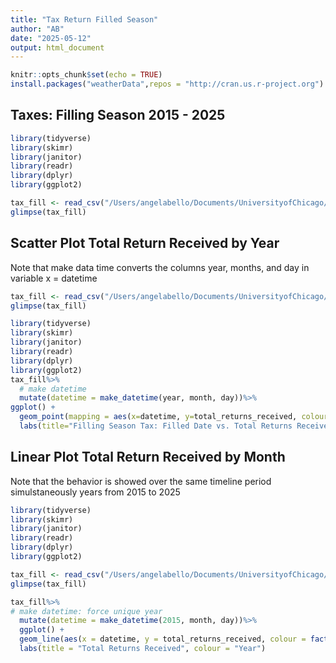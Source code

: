 ```yaml
---
title: "Tax Return Filled Season"
author: "AB"
date: "2025-05-12"
output: html_document
---
```


```r
knitr::opts_chunk$set(echo = TRUE)
install.packages("weatherData",repos = "http://cran.us.r-project.org")
```

## Taxes: Filling Season 2015 - 2025

```r

library(tidyverse)
library(skimr)
library(janitor)
library(readr)
library(dplyr)
library(ggplot2)

tax_fill <- read_csv("/Users/angelabello/Documents/UniversityofChicago/DataStorytelling/DataAnalysis/R/Project_TaxFill/filing-season-statistics-2015-to-2025.csv")
glimpse(tax_fill)
```

## Scatter Plot Total Return Received by Year

Note that make data time converts the columns year, months, and day in variable x = datetime


```r
tax_fill <- read_csv("/Users/angelabello/Documents/UniversityofChicago/DataStorytelling/DataAnalysis/R/Project_TaxFill/filing-season-statistics-2015-to-2025.csv")
glimpse(tax_fill)

library(tidyverse)
library(skimr)
library(janitor)
library(readr)
library(dplyr)
library(ggplot2)
tax_fill%>%
  # make datetime
  mutate(datetime = make_datetime(year, month, day))%>%
ggplot() + 
  geom_point(mapping = aes(x=datetime, y=total_returns_received, colour = year, size=total_returns_received)) + 
  labs(title="Filling Season Tax: Filled Date vs. Total Returns Received ", subtitle="Years 2015-2025", caption="The statistics compare totals as of first Friday of the year compared with the corresponding Friday in the prior year.") 

```

## Linear Plot Total Return Received by Month

Note that the behavior is showed over the same timeline period simulstaneously years from 2015 to 2025
```r

library(tidyverse)
library(skimr)
library(janitor)
library(readr)
library(dplyr)
library(ggplot2)

tax_fill <- read_csv("/Users/angelabello/Documents/UniversityofChicago/DataStorytelling/DataAnalysis/R/Project_TaxFill/filing-season-statistics-2015-to-2025.csv")
glimpse(tax_fill)

tax_fill%>%
# make datetime: force unique year
  mutate(datetime = make_datetime(2015, month, day))%>%
  ggplot() + 
  geom_line(aes(x = datetime, y = total_returns_received, colour = factor(year))) + 
  labs(title = "Total Returns Received", colour = "Year")


```
